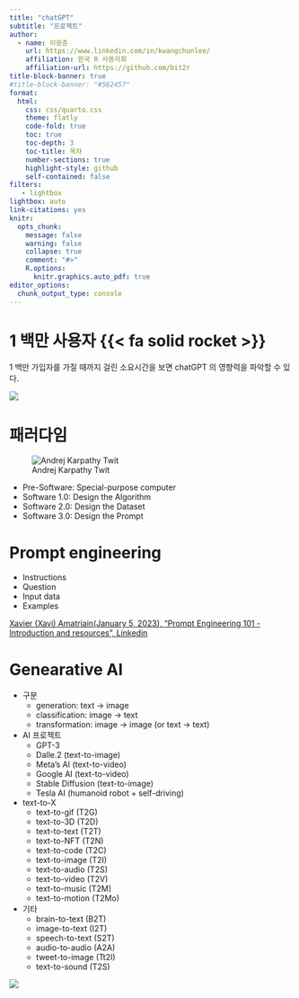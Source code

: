 ```yaml
---
title: "chatGPT"
subtitle: "프로젝트"
author:
  - name: 이광춘
    url: https://www.linkedin.com/in/kwangchunlee/
    affiliation: 한국 R 사용자회
    affiliation-url: https://github.com/bit2r
title-block-banner: true
#title-block-banner: "#562457"
format:
  html:
    css: css/quarto.css
    theme: flatly
    code-fold: true
    toc: true
    toc-depth: 3
    toc-title: 목차
    number-sections: true
    highlight-style: github    
    self-contained: false
filters:
   - lightbox
lightbox: auto
link-citations: yes
knitr:
  opts_chunk: 
    message: false
    warning: false
    collapse: true
    comment: "#>" 
    R.options:
      knitr.graphics.auto_pdf: true
editor_options: 
  chunk_output_type: console
---
```



# 1 백만 사용자 {{< fa solid rocket >}}

1 백만 가입자를 가질 때까지 걸린 소요시간을 보면 chatGPT 의 영향력을 파악할 수 있다.

![](images/one_million_users.jpg)

# 패러다임

![Andrej Karpathy Twit](images/software_3.jpeg)

- Pre-Software: Special-purpose computer
- Software 1.0: Design the Algorithm
- Software 2.0: Design the Dataset
- Software 3.0: Design the Prompt

# Prompt engineering

- Instructions
- Question
- Input data
- Examples

[[Xavier (Xavi) Amatriain(January 5, 2023), "Prompt Engineering 101 - Introduction and resources", Linkedin](https://www.linkedin.com/pulse/prompt-engineering-101-introduction-resources-amatriain/)]{.aside}

# Genearative AI

- 구분
  - generation: text &rarr; image
  - classification: image &rarr; text
  - transformation: image &rarr; image (or text &rarr; text)

- AI 프로젝트
  - GPT-3
  - Dalle.2 (text-to-image)
  - Meta’s AI (text-to-video)
  - Google AI (text-to-video)
  - Stable Diffusion (text-to-image)
  - Tesla AI (humanoid robot + self-driving)

- text-to-X
  - text-to-gif (T2G)
  - text-to-3D (T2D)
  - text-to-text (T2T)
  - text-to-NFT (T2N)
  - text-to-code (T2C)
  - text-to-image (T2I)
  - text-to-audio (T2S)
  - text-to-video (T2V)
  - text-to-music (T2M)
  - text-to-motion (T2Mo)
- 기타
  - brain-to-text (B2T)
  - image-to-text (I2T)
  - speech-to-text (S2T)
  - audio-to-audio (A2A)
  - tweet-to-image (Tt2I)
  - text-to-sound (T2S)


![](images/generative_ai.jpg)

